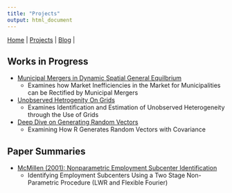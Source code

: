 ```yaml
---
title: "Projects"
output: html_document
---
```


|
[Home](https://chasewiedemann.github.io/index.html) |
[Projects](https://chasewiedemann.github.io/Site/Projects/projects.html) |
[Blog](https://chasewiedemann.github.io/Site/blog.html) |


## Works in Progress

- [Municipal Mergers in Dynamic Spatial General Equilbrium](https://chasewiedemann.github.io/Site/Projects/MuniProject/Replication.html)
  + Examines how Market Inefficiencies in the Market for Municipalities can be Rectified by Municipal Mergers
- [Unobserved Hetrogenity On Grids](https://chasewiedemann.github.io/Site/Projects/FKRB/Replication.html)
  + Examines Identification and Estimation of Unobserved Heterogeneity through the Use of Grids
- [Deep Dive on Generating Random Vectors](https://chasewiedemann.github.io/Site/Projects/mvrnorm/mvrnorm_deep_dive.html)
  + Examining How R Generates Random Vectors with Covariance


## Paper Summaries

- [McMillen (2001): Nonparametric Employment Subcenter Identification](https://chasewiedemann.github.io/Site/Projects/McMillen_2001/Summary.html)
  + Identifying Employment Subcenters Using a Two Stage Non-Parametric Procedure (LWR and Flexible Fourier)
  
